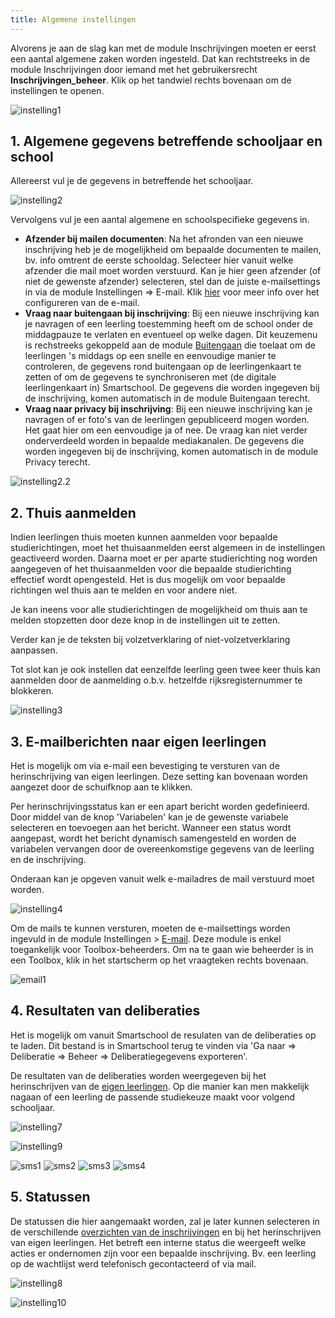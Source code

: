 ```yaml
---
title: Algemene instellingen
---
```

      
Alvorens je aan de slag kan met de module Inschrijvingen moeten er eerst een aantal algemene zaken worden ingesteld. Dat kan rechtstreeks in de module Inschrijvingen door iemand met het gebruikersrecht **Inschrijvingen_beheer**. Klik op het tandwiel rechts bovenaan om de instellingen te openen.

![instelling1](./instelling1.PNG)

## 1. Algemene gegevens betreffende schooljaar en school

Allereerst vul je de gegevens in betreffende het schooljaar.  

![instelling2](./instelling2.PNG)

Vervolgens vul je een aantal algemene en schoolspecifieke gegevens in. 
- **Afzender bij mailen documenten**: Na het afronden van een nieuwe inschrijving heb je de mogelijkheid om bepaalde documenten te mailen, bv. info omtrent de eerste schooldag. Selecteer hier vanuit welke afzender die mail moet worden verstuurd. Kan je hier geen afzender (of niet de gewenste afzender) selecteren, stel dan de juiste e-mailsettings in via de module Instellingen => E-mail. Klik [hier](/e-mail) voor meer info over het configureren van de e-mail.
- **Vraag naar buitengaan bij inschrijving**: Bij een nieuwe inschrijving kan je navragen of een leerling toestemming heeft om de school onder de middagpauze te verlaten en eventueel op welke dagen. Dit keuzemenu is rechstreeks gekoppeld aan de module [Buitengaan](/buitengaan) die toelaat om de leerlingen 's middags op een snelle en eenvoudige manier te controleren, de gegevens rond buitengaan op de leerlingenkaart te zetten of om de gegevens te synchroniseren met (de digitale leerlingenkaart in) Smartschool. De gegevens die worden ingegeven bij de inschrijving, komen automatisch in de module Buitengaan terecht. 
- **Vraag naar privacy bij inschrijving**: Bij een nieuwe inschrijving kan je navragen of er foto's van de leerlingen gepubliceerd mogen worden. Het gaat hier om een eenvoudige ja of nee. De vraag kan niet verder onderverdeeld worden in bepaalde mediakanalen. De gegevens die worden ingegeven bij de inschrijving, komen automatisch in de module Privacy terecht. 

![instelling2.2](./instelling2.2.PNG)

## 2. Thuis aanmelden

Indien leerlingen thuis moeten kunnen aanmelden voor bepaalde studierichtingen, moet het thuisaanmelden eerst algemeen in de instellingen geactiveerd worden. Daarna moet er per aparte studierichting nog worden aangegeven of het thuisaanmelden voor die bepaalde studierichting effectief wordt opengesteld. Het is dus mogelijk om voor bepaalde richtingen wel thuis aan te melden en voor andere niet. 

Je kan ineens voor alle studierichtingen de mogelijkheid om thuis aan te melden stopzetten door deze knop in de instellingen uit te zetten. 

Verder kan je de teksten bij volzetverklaring of niet-volzetverklaring aanpassen.

Tot slot kan je ook instellen dat eenzelfde leerling geen twee keer thuis kan aanmelden door de aanmelding o.b.v. hetzelfde rijksregisternummer te blokkeren. 

![instelling3](./instelling3.PNG)

## 3. E-mailberichten naar eigen leerlingen

Het is mogelijk om via e-mail een bevestiging te versturen van de herinschrijving van eigen leerlingen. Deze setting kan bovenaan worden aangezet door de schuifknop aan te klikken. 

Per herinschrijvingsstatus kan er een apart bericht worden gedefinieerd. Door middel van de knop 'Variabelen' kan je de gewenste variabele selecteren en toevoegen aan het bericht. Wanneer een status wordt aangepast, wordt het bericht dynamisch samengesteld en worden de variabelen vervangen door de overeenkomstige gegevens van de leerling en de inschrijving. 

Onderaan kan je opgeven vanuit welk e-mailadres de mail verstuurd moet worden. 

![instelling4](./instelling4.PNG)

Om de mails te kunnen versturen, moeten de e-mailsettings worden ingevuld in de module Instellingen > [E-mail](/e-mail). Deze module is enkel toegankelijk voor Toolbox-beheerders. Om na te gaan wie beheerder is in een Toolbox, klik in het startscherm op het vraagteken rechts bovenaan.

![email1](./email1.PNG)

## 4. Resultaten van deliberaties 

Het is mogelijk om vanuit Smartschool de resulaten van de deliberaties op te laden. Dit bestand is in Smartschool terug te vinden via 'Ga naar => Deliberatie => Beheer => Deliberatiegegevens exporteren'.

De resultaten van de deliberaties worden weergegeven bij het herinschrijven van de [eigen leerlingen](/inschrijvingen/inschrijven/herinschrijven/). Op die manier kan men makkelijk nagaan of een leerling de passende studiekeuze maakt voor volgend schooljaar. 

![instelling7](./instelling7.PNG)

![instelling9](./instelling9.PNG)

![sms1](./sms1.png)
![sms2](./sms2.png)
![sms3](./sms3.png)
![sms4](./sms4.png)

## 5. Statussen

De statussen die hier aangemaakt worden, zal je later kunnen selecteren in de verschillende [overzichten van de inschrijvingen](/inschrijvingen/verwerking/opvolging_verwerking/) en bij het herinschrijven van eigen leerlingen. Het betreft een interne status die weergeeft welke acties er ondernomen zijn voor een bepaalde inschrijving. Bv. een leerling op de wachtlijst werd telefonisch gecontacteerd of via mail. 

![instelling8](./instelling8.png)

![instelling10](./instelling10.PNG)


